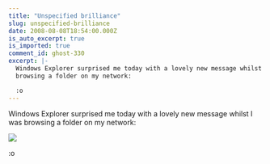 ```yaml
---
title: "Unspecified brilliance"
slug: unspecified-brilliance
date: 2008-08-08T18:54:00.000Z
is_auto_excerpt: true
is_imported: true
comment_id: ghost-330
excerpt: |-
  Windows Explorer surprised me today with a lovely new message whilst I was
  browsing a folder on my network:

  :o
---
```


Windows Explorer surprised me today with a lovely new message whilst I was
browsing a folder on my network:

![](./unspecd.png)

:o

